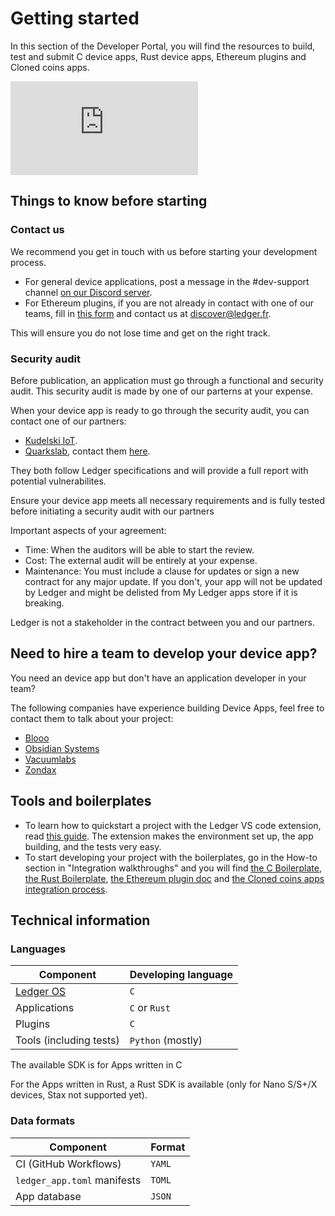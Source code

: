 
# Getting started

In this section of the Developer Portal, you will find the resources to build, test and submit C device apps, Rust device apps, Ethereum plugins and Cloned coins apps. 

<div style={{width: "100%"}} className="center">
  <div style={{position: "relative", paddingBottom: "56.25%", paddingTop: 0, height: 0}}>
    <iframe title="Ledger Dev Journey" frameBorder="0" style={{position: "absolute", top: 0, left: 0, width: "100%", height: "100%"}} src="https://view.genial.ly/671a5436ddba93584bafa288" type="text/html" allowscriptaccess="always" allowFullScreen={true} scrolling="yes" allownetworking="all"></iframe> 
  </div> 
</div>

## Things to know before starting

### Contact us 

We recommend you get in touch with us before starting your development process.
  - For general device applications, post a message in the #dev-support channel [on our Discord server](https://discord.gg/Ledger).
  - For Ethereum plugins, if you are not already in contact with one of our teams, fill in [this form](https://docs.google.com/forms/d/e/1FAIpQLSd2e4BAfuZJOUYKhqcxMvMGNY12ShZ-UG5Lu0Se8AIVdlu2lA/viewform) and contact us at discover@ledger.fr.

This will ensure you do not lose time and get on the right track.


### Security audit

Before publication, an application must go through a functional and security audit. This security audit is made by one of our parterns at your expense.

When your device app is ready to go through the security audit, you can contact one of our partners:

- [Kudelski IoT]( https://www.kudelski-iot.com/services-and-systems/ledger-security-audit).
- [Quarkslab](https://www.quarkslab.com/), contact them [here](mailto:qb_ledger@quarkslab.com).

They both follow Ledger specifications and will provide a full report with potential vulnerabilites.

<Callout type="info" emoji="ℹ️">
  Ensure your device app meets all necessary requirements and is fully tested before initiating a security audit with our partners
</Callout>

Important aspects of your agreement:
- Time: When the auditors will be able to start the review.
- Cost: The external audit will be entirely at your expense.
- Maintenance: You must include a clause for updates or sign a new contract for any major update. If you don't, your app will not be updated by Ledger and might be delisted from My Ledger apps store if it is breaking.

<Callout type="info" emoji="ℹ️">
  Ledger is not a stakeholder in the contract between you and our partners.
</Callout>

## Need to hire a team to develop your device app?

You need an device app but don't have an application developer in your team?

The following companies have experience building Device Apps, feel free to contact them to talk about your project:
- [Blooo](https://blooo.io/en/ledger-wallet-integration/)
- [Obsidian Systems](https://obsidian.systems/)
- [Vacuumlabs](https://vacuumlabs.com/ledger )
- [Zondax](https://zondax.ch/)

## Tools and boilerplates

- To learn how to quickstart a project with the Ledger VS code extension, read [this guide](./beginner/vscode-extension). The extension makes the environment set up, the app building, and the tests very easy.
- To start developing your project with the boilerplates, go in the How-to section in "Integration walkthroughs" and you will find [the C Boilerplate](./integration/how-to/c-boilerplate), [the Rust Boilerplate](./integration/how-to/rust-boilerplate), [the Ethereum plugin doc](./integration/how-to/plugin) and [the Cloned coins apps integration process](./integration/how-to/clone).


## Technical information

### Languages

| Component               | Developing language |
| ----------------------- | ------------------- |
| [Ledger OS](./explanation/ledger-os/introduction) | `C` |
| Applications            | `C` or `Rust`       |
| Plugins                 | `C`                 |
| Tools (including tests) | `Python` (mostly)  |

The available SDK is for Apps written in C

For the Apps written in Rust, a Rust SDK is available (only for Nano S/S+/X devices, Stax not supported yet).

### Data formats

| Component                   | Format   |
| --------------------------- | -------- |
| CI (GitHub Workflows)       | `YAML`   |
| `ledger_app.toml` manifests | `TOML`   |
| App database                | `JSON`   |





